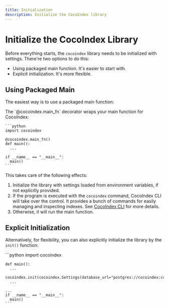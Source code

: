 ```yaml
---
title: Initialization
description: Initialize the CocoIndex library
---
```



# Initialize the CocoIndex Library

Before everything starts, the `cocoindex` library needs to be initialized with settings.
There're two options to do this:

*   Using packaged main function. It's easier to start with.
*   Explicit initialization. It's more flexible.

## Using Packaged Main

The easiest way is to use a packaged main function:

<Tabs>
  <TabItem value="python" label="Python" default>
    The `@cocoindex.main_fn` decorator wraps your main function for CocoIndex:

    ```python
    import cocoindex

    @cocoindex.main_fn()
    def main():
      ...

    if __name__ == "__main__":
      main()
    ```
  </TabItem>
</Tabs>

This takes care of the following effects:

1.  Initialize the library with settings loaded from environment variables, if not explicitly provided.
2.  If the program is executed with the `cocoindex` command, CocoIndex CLI will take over the control.
    It provides a bunch of commands for easily managing and inspecting indexes.
    See [CocoIndex CLI](/docs/core/cli) for more details.
3.  Otherwise, it will run the main function.

## Explicit Initialization

Alternatively, for flexibility, you can also explicitly initialize the library by the `init()` function:

<Tabs>
  <TabItem value="python" label="Python" default>
    ```python
    import cocoindex

    def main():
      ...
      cocoindex.init(cocoindex.Settings(database_url="postgres://cocoindex:cocoindex@localhost/cocoindex"))
      ...

    ...
    if __name__ == "__main__":
      main()
    ```
  </TabItem>
</Tabs>